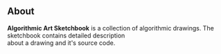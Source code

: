 ## About

**Algorithmic Art Sketchbook** is a collection of algorithmic drawings. The sketchbook contains detailed description<br/>about a drawing and it's source code.
